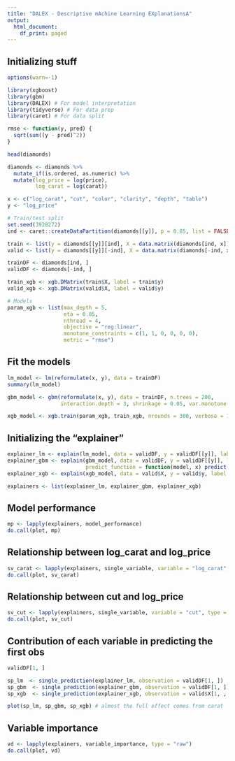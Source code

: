 ---
title: "DALEX - Descriptive mAchine Learning EXplanationsA"
output:
  html_document:
    df_print: paged
---

## Initializing stuff

```{r}
options(warn=-1)

library(xgboost)
library(gbm)
library(DALEX) # For model interpretation
library(tidyverse) # For data prep
library(caret) # For data split

rmse <- function(y, pred) {
  sqrt(sum((y - pred)^2))
}

head(diamonds) 

diamonds <- diamonds %>% 
  mutate_if(is.ordered, as.numeric) %>% 
  mutate(log_price = log(price),
         log_carat = log(carat)) 

x <- c("log_carat", "cut", "color", "clarity", "depth", "table")
y <- "log_price"

# Train/test split
set.seed(3928272)
ind <- caret::createDataPartition(diamonds[[y]], p = 0.85, list = FALSE) %>% c

train <- list(y = diamonds[[y]][ind], X = data.matrix(diamonds[ind, x]))
valid <- list(y = diamonds[[y]][-ind], X = data.matrix(diamonds[-ind, x]))

trainDF <- diamonds[ind, ]
validDF <- diamonds[-ind, ]

train_xgb <- xgb.DMatrix(train$X, label = train$y)
valid_xgb <- xgb.DMatrix(valid$X, label = valid$y)

# Models
param_xgb <- list(max_depth = 5, 
                  eta = 0.05, 
                  nthread = 4, 
                  objective = "reg:linear",
                  monotone_constraints = c(1, 1, 0, 0, 0, 0),
                  metric = "rmse")
```


## Fit the models
```{r}
lm_model <- lm(reformulate(x, y), data = trainDF)
summary(lm_model)

gbm_model <- gbm(reformulate(x, y), data = trainDF, n.trees = 200, 
                 interaction.depth = 3, shrinkage = 0.05, var.monotone = c(1, 1, 0, 0, 0, 0))

xgb_model <- xgb.train(param_xgb, train_xgb, nrounds = 300, verbose = 1, watchlist = list(valid = valid_xgb), print_every_n = 100)
```

## Initializing the "explainer"
```{r}
explainer_lm <- explain(lm_model, data = validDF, y = validDF[[y]], label = "lm")
explainer_gbm <- explain(gbm_model, data = validDF, y = validDF[[y]], label = "gbm",
                         predict_function = function(model, x) predict(model, x, n.trees = 200))
explainer_xgb <- explain(xgb_model, data = valid$X, y = valid$y, label = "xgboost")

explainers <- list(explainer_lm, explainer_gbm, explainer_xgb)
```

## Model performance
```{r}
mp <- lapply(explainers, model_performance)
do.call(plot, mp)
```

## Relationship between log_carat and log_price
```{r}
sv_carat <- lapply(explainers, single_variable, variable = "log_carat", type = "pdp")
do.call(plot, sv_carat)
```

## Relationship between cut and log_price
```{r}
sv_cut <- lapply(explainers, single_variable, variable = "cut", type = "pdp")
do.call(plot, sv_cut)
```

## Contribution of each variable in predicting the first obs

```{r, fig.height=10}
validDF[1, ]

sp_lm  <- single_prediction(explainer_lm, observation = validDF[1, ])
sp_gbm  <- single_prediction(explainer_gbm, observation = validDF[1, ])
sp_xgb  <- single_prediction(explainer_xgb, observation = valid$X[1, , drop = FALSE])

plot(sp_lm, sp_gbm, sp_xgb) # almost the full effect comes from carat
```

## Variable importance
```{r}
vd <- lapply(explainers, variable_importance, type = "raw")
do.call(plot, vd)

```

